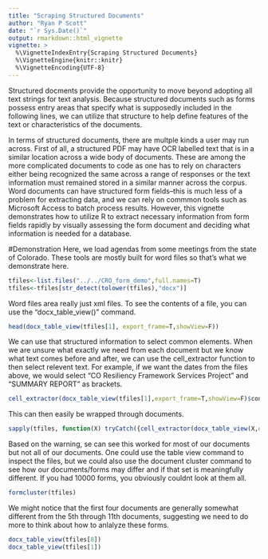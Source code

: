 ```yaml
---
title: "Scraping Structured Documents"
author: "Ryan P Scott"
date: "`r Sys.Date()`"
output: rmarkdown::html_vignette
vignette: >
  %\VignetteIndexEntry{Scraping Structured Documents}
  %\VignetteEngine{knitr::knitr}
  %\VignetteEncoding{UTF-8}
---
```


Structured docments provide the opportunity to move beyond adopting all text strings for text analysis. Because structured documents such as forms possess entry areas that specify what is supposedly included in the following lines, we can utilize that structure to help define features of the text or characteristics of the documents. 

In terms of structured documents, there are multple kinds a user may run across. First of all, a structured PDF may have OCR labelled text that is in a similar location across a wide body of documents. These are among the more complicated documents to code as one has to rely on characters either being recognized the same across a range of responses or the text information must remained stored in a similar manner across the corpus. Word documents can have structured form fields--this is much less of a problem for extracting data, and we can rely on commmon tools such as Microsoft Access to batch process results. However, this vignette demonstrates how to utilize R to extract necessary information from form fields rapidly by visually assessing the form document and deciding what information is needed for a database.

#Demonstration
Here, we load agendas from some meetings from the state of Colorado. These tools are mostly built for word files so that's what we demonstrate here.
```r
tfiles<-list.files("../../CRO_form_demo",full.names=T)
tfiles<-tfiles[str_detect(tolower(tfiles),"docx")]
```

Word files area really just xml files. To see the contents of a file, you can use the "docx_table_view()" command.

```r
head(docx_table_view(tfiles[1], export_frame=T,showView=F))
```

We can use that structured information to select common elements. When we are unsure what exactly we need from each document but we know what text comes before and after, we can use the cell_extractor function to then select relevent text. For example, if we want the dates from the files above, we would select "CO Resiliency Framework Services Project" and "SUMMARY REPORT" as brackets.

```r
cell_extractor(docx_table_view(tfiles[1],export_frame=T,showView=F)$content,"CO Resiliency","SUMMARY")
```

This can then easily be wrapped through documents.

```r
sapply(tfiles, function(X) tryCatch({cell_extractor(docx_table_view(X,export_frame=T,showView=F)$content,"CO Resiliency","SUMMARY")},error=function(e) {NA}))
```

Based on the warning, se can see this worked for most of our documents but not all of our documents. One could use the table view command to inspect the files, but we could also use the document cluster command to see how our documents/forms may differ and if that set is meaningfully different. If you had 10000 forms, you obviously couldnt look at them all. 

```r
formcluster(tfiles)
```

We might notice that the first four documents are generally somewhat different from the 5th through 11th documents, suggesting we need to do more to think about how to anlalyze these forms.

```r
docx_table_view(tfiles[8])
docx_table_view(tfiles[1])

```
